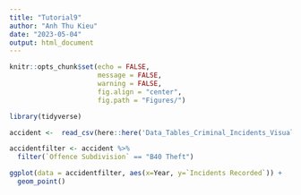 ```yaml
---
title: "Tutorial9"
author: "Anh Thu Kieu"
date: "2023-05-04"
output: html_document
---
```



```r
knitr::opts_chunk$set(echo = FALSE,
                      message = FALSE,
                      warning = FALSE,
                      fig.align = "center",
                      fig.path = "Figures/")
```

```r
library(tidyverse)
```
```r
accident <-  read_csv(here::here('Data_Tables_Criminal_Incidents_Visualisation_Year_Ending_December_2019 (2).csv'))
```

```r
accidentfilter <- accident %>%
  filter(`Offence Subdivision` == "B40 Theft")

ggplot(data = accidentfilter, aes(x=Year, y=`Incidents Recorded`)) +
  geom_point()
```


